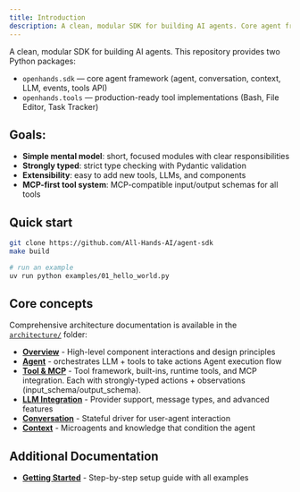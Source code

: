 ```yaml
---
title: Introduction
description: A clean, modular SDK for building AI agents. Core agent framework and production-ready tool implementations.
---
```


A clean, modular SDK for building AI agents. This repository provides two Python packages:

- `openhands.sdk` — core agent framework (agent, conversation, context, LLM, events, tools API)
- `openhands.tools` — production-ready tool implementations (Bash, File Editor, Task Tracker)

## Goals:

- **Simple mental model**: short, focused modules with clear responsibilities
- **Strongly typed**: strict type checking with Pydantic validation
- **Extensibility**: easy to add new tools, LLMs, and components
- **MCP-first tool system**: MCP-compatible input/output schemas for all tools

## Quick start

```bash
git clone https://github.com/All-Hands-AI/agent-sdk
make build

# run an example
uv run python examples/01_hello_world.py
```

## Core concepts

Comprehensive architecture documentation is available in the [`architecture/`](./architecture/) folder:

- **[Overview](/agent-sdk//architecture/overview)** - High-level component interactions and design principles
- **[Agent](/agent-sdk/architecture/agent)** - orchestrates LLM + tools to take actions Agent execution flow
- **[Tool & MCP](/agent-sdk/architecture/tool)** - Tool framework, built-ins, runtime tools, and MCP integration. Each with strongly-typed actions + observations (input_schema/output_schema). 
- **[LLM Integration](/agent-sdk/architecture/llm)** - Provider support, message types, and advanced features
- **[Conversation](/agent-sdk/architecture/conversation)** - Stateful driver for user-agent interaction
- **[Context](/agent-sdk/architecture/context)** - Microagents and knowledge that condition the agent

## Additional Documentation

- **[Getting Started](./getting-started.mdx)** - Step-by-step setup guide with all examples
